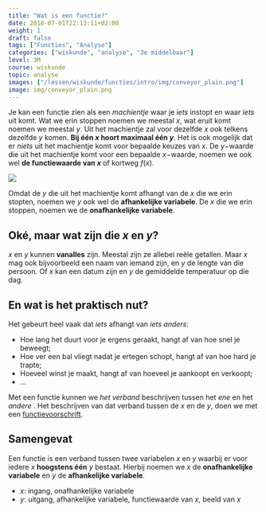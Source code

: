 ```yaml
---
title: "Wat is een functie?"
date: 2018-07-01T22:13:11+02:00
weight: 1
draft: false
tags: ["Functies", "Analyse"]
categories: ["wiskunde", "analyse", "3e middelbaar"]
level: 3M
course: wiskunde
topic: analyse
images: ["/lessen/wiskunde/functies/intro/img/conveyor_plain.png"]
image: img/conveyor_plain.png
---
```


Je kan een functie zien als een _machientje_ waar je _iets_ instopt en waar
_iets_ uit komt. Wat we erin stoppen noemen we meestal $x$, wat eruit komt noemen
we meestal $y$. Uit het machientje zal voor dezelfde $x$
ook telkens dezelfde $y$ komen. **Bij één $x$ hoort
maximaal één $y$**. Het is ook mogelijk dat er _niets_ uit het
machientje komt voor bepaalde keuzes van $x$. De $y-$waarde die uit het
machientje komt voor een bepaalde $x-$waarde, noemen we ook wel **de
functiewaarde van $x$** of kortweg $f(x)$.

![](img/conveyor_plain.png)

Omdat de $y$ die uit het machientje komt afhangt van de $x$ die we erin stopten,
noemen we $y$ ook wel de **afhankelijke variabele**. De $x$ die we erin stoppen,
noemen we de **onafhankelijke variabele**.

## Oké, maar wat zijn die $x$ en $y$?

$x$ en $y$ kunnen **vanalles** zijn. Meestal zijn ze allebei reële
getallen. Maar $x$ mag ook bijvoorbeeld een
naam van iemand zijn, en $y$ de lengte van die persoon. Of $x$ kan een datum
zijn en $y$ de gemiddelde temperatuur op die dag.

## En wat is het praktisch nut?

Het gebeurt heel vaak dat _iets_ afhangt van _iets anders_:

-   Hoe lang het duurt voor je ergens geraakt, hangt af van hoe snel je beweegt;
-   Hoe ver een bal vliegt nadat je ertegen schopt, hangt af van hoe hard je trapte;
-   Hoeveel winst je maakt, hangt af van hoeveel je aankoopt en verkoopt;
-   ...

Met een functie kunnen we _het verband_ beschrijven tussen het _ene_ <Mute
text="(hoe lang het duurt voor we ergens geraken)" /> en het _andere_ <Mute
text="(hoe snel we bewegen)" />. Het beschrijven van dat verband tussen de $x$
en de $y$, doen we met een [functievoorschrift](../voorschrift).

## Samengevat

<Attention title="Definitie van een functie">

Een functie is een verband tussen twee variabelen $x$ en $y$ waarbij er voor
iedere $x$ **hoogstens één** $y$ bestaat. Hierbij noemen we $x$ de **onafhankelijke
variabele** en $y$ de **afhankelijke variabele**.

</Attention>

<Attention title="Naamgeving">

-   $x$: ingang, onafhankelijke variabele
-   $y$: uitgang, afhankelijke variabele, functiewaarde van $x$, beeld van $x$

</Attention>
